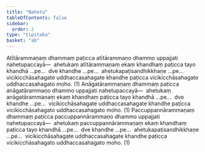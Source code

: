 ```yaml
---
title: "Nahetu"
tableOfContents: false
sidebar:
  order: 2
type: "tipitaka"
basket: "ab"
---
```



<DynamicBreadcrumb />

<Division number="6">

<Paragraph number="2670">
Atītārammaṇaṃ dhammaṃ paṭicca atītārammaṇo dhammo uppajjati nahetupaccayā—  ahetukaṃ atītārammaṇaṃ ekaṃ khandhaṃ paṭicca tayo khandhā …pe…  dve khandhe …pe…  ahetukapaṭisandhikkhaṇe …pe…  vicikicchāsahagate uddhaccasahagate khandhe paṭicca vicikicchāsahagato uddhaccasahagato moho. (1)
</Paragraph>

</Division>
<Division number="7">

<Paragraph number="2671">
Anāgatārammaṇaṃ dhammaṃ paṭicca anāgatārammaṇo dhammo uppajjati nahetupaccayā—  ahetukaṃ anāgatārammaṇaṃ ekaṃ khandhaṃ paṭicca tayo khandhā …pe…  dve khandhe …pe…  vicikicchāsahagate uddhaccasahagate khandhe paṭicca vicikicchāsahagato uddhaccasahagato moho. (1)
</Paragraph>

</Division>
<Division number="8">

<Paragraph number="2672">
Paccuppannārammaṇaṃ dhammaṃ paṭicca paccuppannārammaṇo dhammo uppajjati nahetupaccayā—  ahetukaṃ paccuppannārammaṇaṃ ekaṃ khandhaṃ paṭicca tayo khandhā …pe…  dve khandhe …pe…  ahetukapaṭisandhikkhaṇe …pe…  vicikicchāsahagate uddhaccasahagate khandhe paṭicca vicikicchāsahagato uddhaccasahagato moho. (1)
</Paragraph>
</Division>